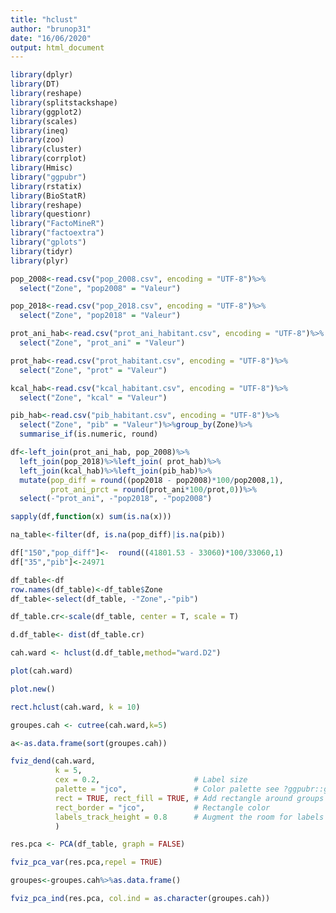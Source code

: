 ```yaml
---
title: "hclust"
author: "brunop31"
date: "16/06/2020"
output: html_document
---
```

```r
library(dplyr)
library(DT)
library(reshape)
library(splitstackshape)
library(ggplot2)
library(scales)
library(ineq)
library(zoo)
library(cluster)
library(corrplot)
library(Hmisc)
library("ggpubr")
library(rstatix)
library(BioStatR)
library(reshape)
library(questionr)
library("FactoMineR")
library("factoextra")
library("gplots")
library(tidyr)
library(plyr)
```

```r
pop_2008<-read.csv("pop_2008.csv", encoding = "UTF-8")%>%
  select("Zone", "pop2008" = "Valeur")

pop_2018<-read.csv("pop_2018.csv", encoding = "UTF-8")%>%
  select("Zone", "pop2018" = "Valeur")

prot_ani_hab<-read.csv("prot_ani_habitant.csv", encoding = "UTF-8")%>%
  select("Zone", "prot_ani" = "Valeur")

prot_hab<-read.csv("prot_habitant.csv", encoding = "UTF-8")%>%
  select("Zone", "prot" = "Valeur")

kcal_hab<-read.csv("kcal_habitant.csv", encoding = "UTF-8")%>%
  select("Zone", "kcal" = "Valeur")

pib_hab<-read.csv("pib_habitant.csv", encoding = "UTF-8")%>%
  select("Zone", "pib" = "Valeur")%>%group_by(Zone)%>%
  summarise_if(is.numeric, round)
```

```r
df<-left_join(prot_ani_hab, pop_2008)%>%
  left_join(pop_2018)%>%left_join( prot_hab)%>%
  left_join(kcal_hab)%>%left_join(pib_hab)%>%
  mutate(pop_diff = round((pop2018 - pop2008)*100/pop2008,1),
         prot_ani_prct = round(prot_ani*100/prot,0))%>%
  select(-"prot_ani", -"pop2018", -"pop2008")

sapply(df,function(x) sum(is.na(x)))

na_table<-filter(df, is.na(pop_diff)|is.na(pib))

df["150","pop_diff"]<-	round((41801.53 - 33060)*100/33060,1)
df["35","pib"]<-24971
```

```r
df_table<-df
row.names(df_table)<-df_table$Zone
df_table<-select(df_table, -"Zone",-"pib")

df_table.cr<-scale(df_table, center = T, scale = T)

d.df_table<- dist(df_table.cr)

cah.ward <- hclust(d.df_table,method="ward.D2")

plot(cah.ward) 

plot.new()

rect.hclust(cah.ward, k = 10)

groupes.cah <- cutree(cah.ward,k=5)

a<-as.data.frame(sort(groupes.cah))

fviz_dend(cah.ward,
          k = 5,
          cex = 0.2,                     # Label size
          palette = "jco",               # Color palette see ?ggpubr::ggpar
          rect = TRUE, rect_fill = TRUE, # Add rectangle around groups
          rect_border = "jco",           # Rectangle color
          labels_track_height = 0.8      # Augment the room for labels
          )
```
```r
res.pca <- PCA(df_table, graph = FALSE)

fviz_pca_var(res.pca,repel = TRUE)
```

```r
groupes<-groupes.cah%>%as.data.frame()

fviz_pca_ind(res.pca, col.ind = as.character(groupes.cah))
```

